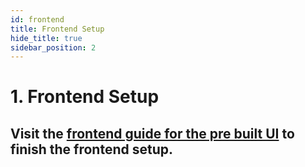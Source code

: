 ```yaml
---
id: frontend 
title: Frontend Setup
hide_title: true
sidebar_position: 2
---
```



# 1. Frontend Setup


## Visit the [frontend guide for the pre built UI](/docs/quickstart/frontend-setup) to finish the frontend setup.


